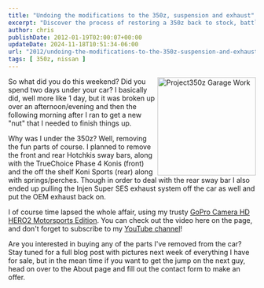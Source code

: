 ---
title: "Undoing the modifications to the 350z, suspension and exhaust"
excerpt: "Discover the process of restoring a 350z back to stock, battling stubborn parts, breaking tools, and eventually triumphing in this car repair journey."
author: chris
publishDate: 2012-01-19T02:00:07+00:00
updateDate: 2024-11-18T10:51:34-06:00
url: "2012/undoing-the-modifications-to-the-350z-suspension-and-exhaust"
tags: [ 350z, nissan ]
---

<img style="width: 200px" alt="Project350z Garage Work" align="right" src="https://i4.ytimg.com/vi/C5CMvuvCwac/0.jpg" />
So what did you do this weekend? Did you spend two days under your car? I basically did, well more like 1 day, but it was broken up over an afternoon/evening and then the following morning after I ran to get a new "nut" that I needed to finish things up.

Why was I under the 350z? Well, removing the fun parts of course. I planned to remove the front and rear Hotchkis sway bars, along with the TrueChoice Phase 4 Konis (front) and the off the shelf Koni Sports (rear) along with springs/perches. Though in order to deal with the rear sway bar I also ended up pulling the Injen Super SES exhaust system off the car as well and put the OEM exhaust back on.

I of course time lapsed the whole affair, using my trusty [GoPro Camera HD HERO2 Motorsports Edition](https://amzn.to/3Qfjj8G). You can check out the video here on the page, and don't forget to subscribe to my [YouTube channel](https://www.youtube.com/user/christoc?feature=watch)! 

<YouTubeEmbed videoId="C5CMvuvCwac" title="Undoing the modifications to the 350z, suspension and exhaust" publishDate="2008-01-09T11:35:34+00:00" description="Undoing the modifications to the 350z, suspension and exhaust" />

Are you interested in buying any of the parts I've removed from the car? Stay tuned for a full blog post with pictures next week of everything I have for sale, but in the mean time if you want to get the jump on the next guy, head on  over to the About page and fill out the contact form to make an offer.

